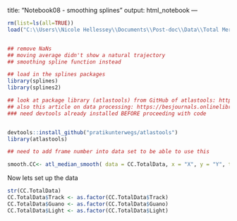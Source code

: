 title: "Notebook08 - smoothing splines"
output: html_notebook
---


```r
rm(list=ls(all=TRUE))
load("C:\\Users\\Nicole Hellessey\\Documents\\Post-doc\\Data\\Total Merged Data File (April 26 2021).Rdata")


## remove NaNs
## moving average didn't show a natural trajectory 
## smoothing spline function instead

## load in the splines packages
library(splines)
library(splines2)

## look at package library (atlastools) from GitHub of atlastools: https://github.com/pratikunterwegs/atlastools/blob/master/R/fun_smooth_data.R
## also this article on data processing: https://besjournals.onlinelibrary.wiley.com/doi/10.1111/1365-2656.13610
### need devtools already installed BEFORE proceeding with code


devtools::install_github("pratikunterwegs/atlastools")
library(atlastools)

## need to add frame number into data set to be able to use this

smooth.CC<- atl_median_smooth( data = CC.TotalData, x = "X", y = "Y", time = "Frame", moving_window = 5)

```


Now lets set up the data

```r
str(CC.TotalData)
CC.TotalData$Track <- as.factor(CC.TotalData$Track)
CC.TotalData$Guano <- as.factor(CC.TotalData$Guano)
CC.TotalData$Light <- as.factor(CC.TotalData$Light)


```
```r



```





